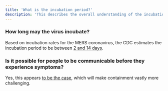 ```yaml
---
title: 'What is the incubation period?'
description: 'This describes the overall understanding of the incubation rate for COVID-19'
---
```


### How long may the virus incubate?
Based on incubation rates for the MERS coronavirus, the CDC estimates the incubation period to be between [2 and 14 days](https://www.cdc.gov/coronavirus/2019-ncov/about/symptoms.html). 

### Is it possible for people to be communicable before they experience symptoms? 
Yes, this appears [to be the case](https://www.nytimes.com/2020/02/26/health/coronavirus-asymptomatic.html), which will make containment vastly more challenging. 
